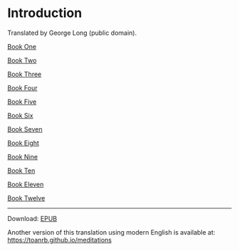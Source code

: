 # Introduction {-}

Translated by George Long (public domain).


[Book One](#book-1)

[Book Two](#book-2)

[Book Three](#book-3)

[Book Four](#book-4)

[Book Five](#book-5)

[Book Six](#book-6)

[Book Seven](#book-7)

[Book Eight](#book-8)

[Book Nine](#book-9)

[Book Ten](#book-10)

[Book Eleven](#book-11)

[Book Twelve](#book-12)

____

Download: [EPUB](./Marcus+Aurelius+-+Meditations+(Translated+by+George+Long).epub)  

Another version of this translation using modern English is available at: [https://toanrb.github.io/meditations](https://toanrb.github.io/meditations)